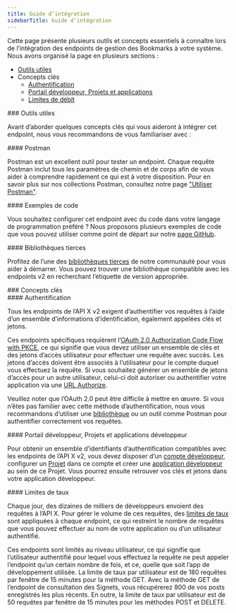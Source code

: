 ```yaml
---
title: Guide d’intégration
sidebarTitle: Guide d’intégration
---
```



Cette page présente plusieurs outils et concepts essentiels à connaître lors de l’intégration des endpoints de gestion des Bookmarks à votre système. Nous avons organisé la page en plusieurs sections :

- [Outils utiles](/fr/x-api/users/blocks/integrate#helpful-tools)
- Concepts clés
  - [Authentification](/fr/x-api/users/blocks/integrate#authentication)
  - [Portail développeur, Projets et applications](/fr/x-api/users/blocks/integrate#developer-portal-projects-and-developer-apps)
  - [Limites de débit](/fr/x-api/users/blocks/integrate#rate-limits)

<div id="helpful-tools">
  ### Outils utiles
</div>

Avant d’aborder quelques concepts clés qui vous aideront à intégrer cet endpoint, nous vous recommandons de vous familiariser avec :

<div id="postman">
  #### Postman
</div>

Postman est un excellent outil pour tester un endpoint. Chaque requête Postman inclut tous les paramètres de chemin et de corps afin de vous aider à comprendre rapidement ce qui est à votre disposition. Pour en savoir plus sur nos collections Postman, consultez notre page ["Utiliser Postman"](/fr/tutorials/postman-getting-started). 

<div id="code-samples">
  #### Exemples de code
</div>

Vous souhaitez configurer cet endpoint avec du code dans votre langage de programmation préféré ? Nous proposons plusieurs exemples de code que vous pouvez utiliser comme point de départ sur notre [page GitHub](https://github.com/xdevplatform/Twitter-API-v2-sample-code).

<div id="third-party-libraries">
  #### Bibliothèques tierces
</div>

Profitez de l’une des [bibliothèques tierces](/fr/x-api/tools-and-libraries/overview) de notre communauté pour vous aider à démarrer. Vous pouvez trouver une bibliothèque compatible avec les endpoints v2 en recherchant l’étiquette de version appropriée.

<div id="key-concepts">
  ### Concepts clés
</div>

<div id="authentication">
  #### Authentification
</div>

Tous les endpoints de l’API X v2 exigent d’authentifier vos requêtes à l’aide d’un ensemble d’informations d’identification, également appelées clés et jetons.

Ces endpoints spécifiques requièrent l’[OAuth 2.0 Authorization Code Flow with PKCE](/fr/resources/fundamentals/authentication/oauth-2-0/authorization-code), ce qui signifie que vous devez utiliser un ensemble de clés et des jetons d’accès utilisateur pour effectuer une requête avec succès. Les jetons d’accès doivent être associés à l’utilisateur pour le compte duquel vous effectuez la requête. Si vous souhaitez générer un ensemble de jetons d’accès pour un autre utilisateur, celui-ci doit autoriser ou authentifier votre application via une [URL Authorize](/fr/resources/fundamentals/authentication#authorize-url).

Veuillez noter que l’OAuth 2.0 peut être difficile à mettre en œuvre. Si vous n’êtes pas familier avec cette méthode d’authentification, nous vous recommandons d’utiliser une [bibliothèque](/fr/x-api/tools-and-libraries/overview) ou un outil comme Postman pour authentifier correctement vos requêtes.

<div id="developer-portal-projects-and-developer-apps">
  #### Portail développeur, Projets et applications développeur
</div>

Pour obtenir un ensemble d’identifiants d’authentification compatibles avec les endpoints de l’API X v2, vous devez disposer d’un [compte développeur](/fr/resources/fundamentals/developer-portal), configurer un [Projet](/fr/resources/fundamentals/projects) dans ce compte et créer une [application développeur](/fr/resources/fundamentals/developer-apps) au sein de ce Projet. Vous pourrez ensuite retrouver vos clés et jetons dans votre application développeur. 

<div id="rate-limits">
  #### Limites de taux
</div>

Chaque jour, des dizaines de milliers de développeurs envoient des requêtes à l’API X. Pour gérer le volume de ces requêtes, des [limites de taux](/fr/resources/fundamentals/rate-limits) sont appliquées à chaque endpoint, ce qui restreint le nombre de requêtes que vous pouvez effectuer au nom de votre application ou d’un utilisateur authentifié. 

Ces endpoints sont limités au niveau utilisateur, ce qui signifie que l’utilisateur authentifié pour lequel vous effectuez la requête ne peut appeler l’endpoint qu’un certain nombre de fois, et ce, quelle que soit l’app de développement utilisée. La limite de taux par utilisateur est de 180 requêtes par fenêtre de 15 minutes pour la méthode GET. Avec la méthode GET de l’endpoint de consultation des Signets, vous récupérerez 800 de vos posts enregistrés les plus récents. En outre, la limite de taux par utilisateur est de 50 requêtes par fenêtre de 15 minutes pour les méthodes POST et DELETE. 